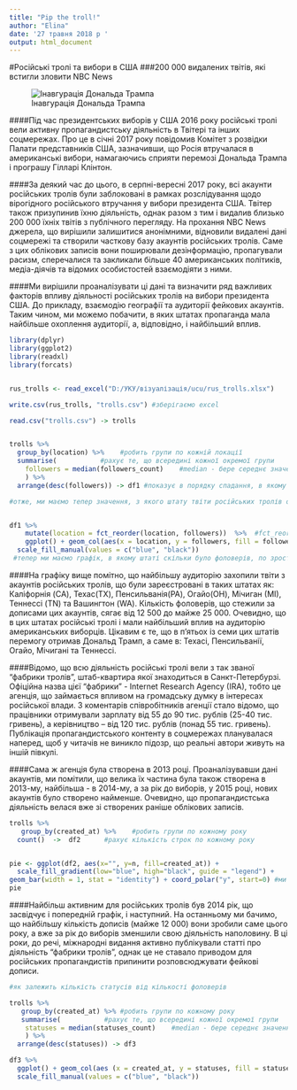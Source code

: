 ---
title: "Pip the troll!"
author: "Elina"
date: '27 травня 2018 р '
output: html_document
---

#Російські тролі та вибори в США
###200 000 видалених твітів, які встигли зловити NBC News

![Інавгурація Дональда Трампа](https://pmcvariety.files.wordpress.com/2015/12/trump-3.jpg?w=1000&h=562&crop=1)

####Під час президентських виборів у США 2016 року російські тролі вели активну пропагандистську діяльність в Твітері та інших соцмережах. Про це в січні 2017 року повідомив Комітет з розвідки Палати представників США, зазначивши, що Росія втручалася в американські вибори, намагаючись сприяти перемозі Дональда Трампа і програшу Гілларі Клінтон. 

####За деякий час до цього, в серпні-вересні 2017 року, всі акаунти російських тролів були заблоковані в рамках розслідування щодо вірогідного російського втручання у вибори президента США. Твітер також призупинив їхню діяльність, однак разом з тим і видалив близько 200 000 їхніх твітів з публічного перегляду. На прохання NBC News джерела, що вирішили залишитися анонімними, відновили видалені дані соцмережі та створили часткову базу акаунтів російських тролів. Саме з цих облікових записів вони поширювали дезінформацію, пропагували расизм, сперечалися та закликали більше 40 американських політиків, медіа-діячів та відомих особистостей взаємодіяти з ними. 

####Ми вирішили проаналізувати ці дані та визначити ряд важливих факторів впливу діяльності російських тролів на вибори президента США. До прикладу, взаємодію географії та аудиторії фейкових акаунтів. Таким чином, ми можемо побачити, в яких штатах пропаганда мала найбільше охоплення аудиторії, а, відповідно, і найбільший вплив.

```{r}

library(dplyr)
library(ggplot2)
library(readxl)
library(forcats)


rus_trolls <- read_excel("D:/УКУ/візуалізація/ucu/rus_trolls.xlsx")

write.csv(rus_trolls, "trolls.csv") #зберігаємо ехсеl

read.csv("trolls.csv") -> trolls 


trolls %>%
  group_by(location) %>%    #робить групи по кожній локації
  summarise(           #рахує те, що всередині кожної окремої групи
    followers = median(followers_count)    #median - бере середнє значення кількості фоловерів
    ) %>%
  arrange(desc(followers)) -> df1 #показує в порядку спадання, в якому штаті в середньому було більше фоловерів

#отже, ми маємо тепер значення, з якого штату твіти російських тролів охоплювали найбільшу аудиторію


df1 %>%                     
    mutate(location = fct_reorder(location, followers))  %>%  #fct_reorder - перерозпорядок локацій за кількістю фоловерів, якщо поставити мінус перед followers, то буде по спадаючій
    ggplot() + geom_col(aes(x = location, y = followers, fill = followers>12000)) +
  scale_fill_manual(values = c("blue", "black"))
 #тепер ми маємо графік, в якому штаті скільки було фоловерів, по зростаючій


```

####На графіку вище помітно, що найбільшу аудиторію захопили твіти з акаунтів російських тролів, що були зареєстровані в таких штатах як: Каліфорнія (CA), Техас(TX), Пенсильванія(PA), Огайо(OH), Мічиган (МІ), Теннессі (TN) та Вашингтон (WA). Кількість фоловерів, що стежили за дописами цих акаунтів, сягає від 12 500 до майже 25 000. Очевидно, що в цих штатах російські тролі і мали найбільший вплив на аудиторію американських виборців. Цікавим є те, що в п'ятьох із семи цих штатів перемогу отримав Дональд Трамп, а саме в: Техасі, Пенсильванії, Огайо, Мічигані та Теннессі.

####Відомо, що всю діяльність російські тролі вели з так званої "фабрики тролів", штаб-квартира якої знаходиться в Санкт-Петербурзі. Офіційна назва цієї "фабрики" - Internet Research Agency (IRA), тобто це агенція, що займається впливом на громадську думку в інтересах російської влади. З коментарів співробітників агенції стало відомо, що працівники отримували зарплату від 55 до 90 тис. рублів (25-40 тис. гривень), а керівництво – від 120 тис. рублів (понад 55 тис. гривень). Публікація пропагандистського контенту в соцмережах планувалася наперед, щоб у читачів не виникло підозр, що реальні автори живуть на іншій півкулі.

####Сама ж агенція була створена в 2013 році. Проаналізувавши дані акаунтів, ми помітили, що велика їх частина була також створена в 2013-му, найбільша - в 2014-му, а за рік до виборів, у 2015 році, нових акаунтів було створено найменше. Очевидно, що пропагандистська діяльність велася вже зі створених раніше облікових записів.
  
```{r}

trolls %>%
   group_by(created_at) %>%    #робить групи по кожному року
  count()  ->  df2      #рахує кількість строк по кожному року


pie <- ggplot(df2, aes(x="", y=n, fill=created_at)) +
  scale_fill_gradient(low="blue", high="black", guide = "legend") +
geom_bar(width = 1, stat = "identity") + coord_polar("y", start=0) #ми бачимо на круговій діаграмі у відсотковому відношенні, в які роки створювалися ці акаунти
pie

```


####Найбільш активним для російських тролів був 2014 рік, що засвідчує і попередній графік, і наступний.  На останньому ми бачимо, що найбільшу кількість дописів (майже 12 000) вони зробили саме цього року, а вже за рік до виборів зменшили свою діяльність наполовину. В ці роки, до речі, міжнародні видання активно публікували статті про діяльність "фабрики тролів", однак це не ставало приводом для російських пропагандистів припинити розповсюджувати фейкові дописи.

```{r}
#як залежить кількість статусів від кількості фоловерів

trolls %>%
   group_by(created_at) %>% #робить групи по кожному року
   summarise(           #рахує те, що всередині кожної окремої групи
    statuses = median(statuses_count)    #median - бере середнє значення кількості фоловерів
    ) %>%
  arrange(desc(statuses)) -> df3 

df3 %>%                     
  ggplot() + geom_col(aes (x = created_at, y = statuses, fill = statuses > 6000, width = .5)) +
  scale_fill_manual(values = c("blue", "black")) 

```

